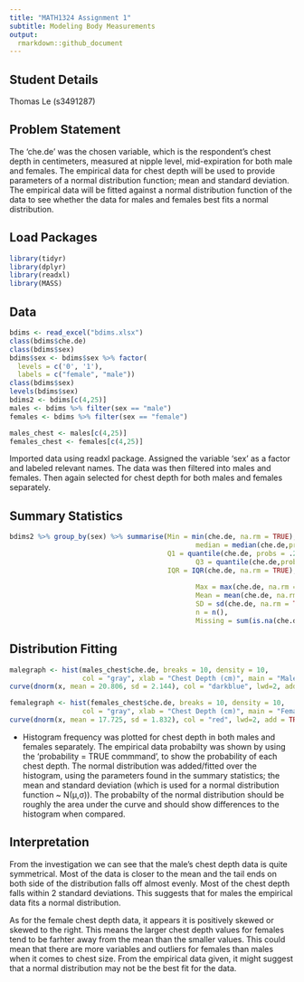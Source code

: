 ---
title: "MATH1324 Assignment 1"
subtitle: Modeling Body Measurements
output:
  rmarkdown::github_document
---

## Student Details


Thomas Le (s3491287)


## Problem Statement
The 'che.de' was the chosen variable, which is the respondent's chest depth in centimeters, measured at nipple level, mid-expiration for both male and females. The empirical data for chest depth will be used to provide parameters of a normal distribution function; mean and standard deviation. The empirical data will be fitted against a normal distribution function of the data to see whether the data for males and females best fits a normal distribution. 

## Load Packages

```{r}
library(tidyr)
library(dplyr)
library(readxl)
library(MASS)
```

## Data
```{r}
bdims <- read_excel("bdims.xlsx")
class(bdims$che.de)
class(bdims$sex)
bdims$sex <- bdims$sex %>% factor(
  levels = c('0', '1'),
  labels = c("female", "male"))
class(bdims$sex)
levels(bdims$sex)
bdims2 <- bdims[c(4,25)]
males <- bdims %>% filter(sex == "male")
females <- bdims %>% filter(sex == "female")

males_chest <- males[c(4,25)]
females_chest <- females[c(4,25)]

```
Imported data using readxl package. Assigned the variable 'sex' as a factor and labeled relevant names. The data was then filtered into males and females. Then again selected for chest depth for both males and females separately. 


## Summary Statistics

```{r}
bdims2 %>% group_by(sex) %>% summarise(Min = min(che.de, na.rm = TRUE),
                                              median = median(che.de,probs = .25, na.rm = TRUE),
                                       Q1 = quantile(che.de, probs = .25, na.rm = TRUE),
                                              Q3 = quantile(che.de,probs = .75, na.rm = TRUE),
                                       IQR = IQR(che.de, na.rm = TRUE),
                                       
                                              Max = max(che.de, na.rm = TRUE),
                                              Mean = mean(che.de, na.rm = TRUE),
                                              SD = sd(che.de, na.rm = TRUE),
                                              n = n(),
                                              Missing = sum(is.na(che.de)))

```



## Distribution Fitting

```{r}
malegraph <- hist(males_chest$che.de, breaks = 10, density = 10,
                  col = "gray", xlab = "Chest Depth (cm)", main = "Male Chest Depth", probability = TRUE)
curve(dnorm(x, mean = 20.806, sd = 2.144), col = "darkblue", lwd=2, add = TRUE, yaxt="n")

```


```{r}
femalegraph <- hist(females_chest$che.de, breaks = 10, density = 10,
                  col = "gray", xlab = "Chest Depth (cm)", main = "Female Chest Depth", probability = TRUE)
curve(dnorm(x, mean = 17.725, sd = 1.832), col = "red", lwd=2, add = TRUE, yaxt="n")
```
* Histogram frequency was plotted for chest depth in both males and females separately. The empirical data probabilty was shown by using the 'probability = TRUE commmand', to show the probability of each chest depth. The normal distribution was added/fitted over the histogram, using the parameters found in the summary statistics; the mean and standard deviation (which is used for a normal distribution function ~ N(μ,σ)). The probabilty of the normal distribution should be roughly the area under the curve and should show differences to the histogram when compared.  

## Interpretation
From the investigation we can see that the male's chest depth data is quite symmetrical. Most of the data is closer to the mean  and the tail ends on both side of the distribution falls off almost evenly. Most of the chest depth falls within 2 standard deviations. This suggests that for males the empirical data fits a normal distribution. 

As for the female chest depth data, it appears it is positively skewed or skewed to the right. This means the larger chest depth values for females tend to be farhter away from the mean than the smaller values. This could mean that there are more variables and outliers for females than males when it comes to chest size. From the empirical data given, it might suggest that a normal distribution may not be the best fit for the data. 




